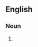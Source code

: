 {{also|lolly-pops|lolly pops}}

==English==

===Noun===
{{head|en|noun plural form}}

# {{plural of|lollypop|lang=en}}